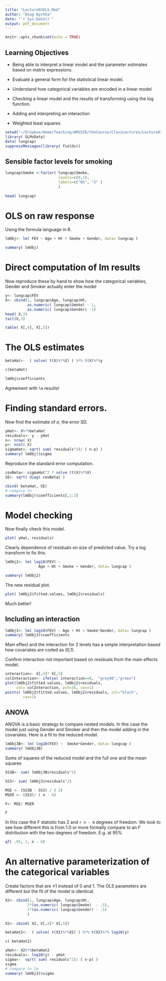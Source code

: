 ```yaml
---
title: "Lecture03OLS.Rmd"
author: "Doug Nychka"
date: "`r Sys.Date()`"
output: pdf_document
---
```


```r
knitr::opts_chunk$set(echo = TRUE)
```
## Learning Objectives

- Being able to interpret a linear model and the parameter estimates based on matrix expressions. 

- Evaluate a general form for the statistical linear model.

- Understand how categorical variables  are encoded in a linear model

- Checking a linear model and the results of  transforming using the log function. 

- Adding and interpreting an interaction

- Weighted least squares 

\newpage

```r
setwd("~/Dropbox/Home/Teaching/AMS536/theCourse/ClassLectures/Lecture03")
library( GLMsData)
data( lungcap)
suppressMessages(library( fields))
```

## Sensible factor levels for smoking
```r
lungcap$Smoke <-factor( lungcap$Smoke, 
                        levels=c(0,1),
                        labels=c("NS", "S" )
                        )
                        
head( lungcap)
```

# OLS on raw  response
Using the formula language in R. 

```r
lmObj<- lm( FEV ~ Age + Ht + Smoke + Gender, data= lungcap )
```

\newpage
```r
summary( lmObj)

``` 

# Direct computation of lm results 
Now reproduce these by hand to show how the categorical variables,
Gender and Smoker actually enter the model 

```r
y<- lungcap$FEV
X<- cbind(1, lungcap$Age, lungcap$Ht,
          as.numeric( lungcap$Smoke) - 1,
          as.numeric( lungcap$Gender) -1)
head( X,3)
tail(X,3)

table( X[,4], X[,5])

```



# The OLS estimates 
```r
betaHat<-  ( solve( t(X)%*%X) ) %*% t(X)%*%y

c(betaHat)

lmObj$coefficients

```
Agreement with ``` lm ``` results!

\newpage

# Finding standard errors.

Now find the estimate of  $\sigma$, the error  SD. 
```r
yHat<- X%*%betaHat
residuals<- y - yHat
n<- nrow( X)
p<- ncol( X)
sigmaHat<- sqrt( sum( residuals^2)/ ( n-p) )
summary( lmObj)$sigma 
```

Reproduce the standard error computation.
```r

covBeta<- sigmaHat^2 * solve (t(X)%*%X)
SE<- sqrt( diag( covBeta) )

cbind( betaHat, SE)
# compare to 
summary(lmObj)$coefficients[,1:2]
```
\newpage

# Model checking

Now finally check this model. 
```r
plot( yHat, residuals)
``` 
Clearly dependence of residuals on size of predicted value. Try a log transform to fix this. 

```r
lmObj2<- lm( log10(FEV) ~ 
               Age + Ht + Smoke + Gender, data= lungcap )
```

```r
summary( lmObj2)
```

The new residual plot. 
```r
plot( lmObj2$fitted.values, lmObj2$residuals)
``` 

Much better!

\newpage

## Including an interaction 
```r
lmObj3<- lm( log10(FEV) ~ Age + Ht + Smoke*Gender, data= lungcap )
summary( lmObj3)$coefficients
```

Main effect and  the interaction for 2 levels has a
simple
interpretation based how covariates are coded as (0,1).


\newpage

Confirm interaction not important based on residuals from the 
main effects model.


```r
interaction<- X[,4]* X[,5]
colInteraction<- ifelse( interaction==0,  "grey90","green")
plot(lmObj2$fitted.values, lmObj2$residuals, 
     col= colInteraction, pch=16, cex=1)
points( lmObj2$fitted.values, lmObj2$residuals, col="black",
        cex=1)
```


## ANOVA 

ANOVA is a basic strategy to compare nested models. 
In this case the model just using Gender and Smoker and then the 
model adding in the covariates. 
Here is a fit to the reduced model.
```r
lmObj3B<- lm( log10(FEV) ~  Smoke*Gender, data= lungcap )
summary( lmObj3B)
```

Sums of squares of the reduced model and the full one
and the mean squares

```r
SS3B<- sum( lmObj3B$residuals^2)

SS3<- sum( lmObj3$residuals^2)

MSE <- (SS3B - SS3) / ( 2)
MSER <- (SS3)/ ( n - 6)

F<- MSE/ MSER

F

```
 In this case the F statistic has  2 and  ```r n - 6 ``` degrees
 of freedom. We look to see how different this is from 1.0  or more formally compare to an F distribution with the two degrees of freedom. E.g.  at 95%
 
 ```r
 qf( .95, 2, n - 6)
 ```


# An alternative parameterization of the categorical variables
Create factors that are $\pm 1$  instead of 0 and 1. The OLS
parameters are different but the fit of the model is identical. 

```r
X2<- cbind(1, lungcap$Age, lungcap$Ht,
          2*(as.numeric( lungcap$Smoke)  - .5),
          2*(as.numeric( lungcap$Gender) - .5)
          )
         
X2<- cbind( X2, X[,4]* X[,5])

betaHat2<-  ( solve( t(X2)%*%X2) ) %*% t(X2)%*% log10(y)

c( betaHat2)

yHat<- X2%*%betaHat2
residuals<- log10(y) - yHat
sigma<-  sqrt( sum( residuals^2)/ ( n-p) )
sigma
# compare to lm
summary( lmObj3)$sigma
```

